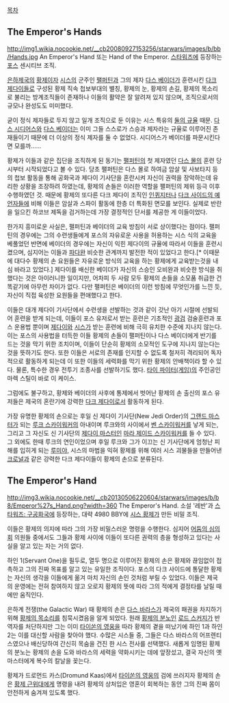 [[목차]]
== The Emperor's Hands ==
http://img1.wikia.nocookie.net/__cb20080927153256/starwars/images/b/bb/Hands.jpg
An Emperor's Hand 또는 Hand of the Emperor. [[스타워즈]]에 등장하는 [[포스]] 센시티브 조직.

[[은하제국]]의 [[황제]]이자 [[시스]]의 군주인 [[팰퍼틴]]과 그의 제자 [[다스 베이더]]가 훈련시킨 [[다크 제다이]]들로 구성된 황제 직속 첩보부대의 별칭, 황제의 눈, 황제의 손길, 황제의 목소리로 불리는 방계조직들이 존재하나 이들의 활약은 잘 알려져 있지 않으며, 조직으로서의 규모나 완성도도 미미했다.

굳이 정식 제자들로 두지 않고 일개 조직으로 둔 이유는 시스 특유의 [[둘의 규율]] 때문. [[다스 시디어스]]와 [[다스 베이더]]는 이미 그들 스스로가 스승과 제자라는 규율로 이루어진 존재들이기 때문에 더 이상의 정식 제자를 둘 수 없었다. 시디어스가 베이더를 파문시킨다면 모를까......

황제가 이들과 같은 집단을 조직하게 된 동기는 [[팰퍼틴]]의 첫 제자였던 [[다스 몰]]의 훈련 당시부터 시작되었다고 볼 수 있다. 당초 팰퍼틴은 다스 몰로 하여금 암살 및 사보타지 등의 첩보 활동을 통해 공화국과 제다이 기사단을 혼란시켜 자신이 권력을 장악하는데 유리한 상황을 조장하려 하였는데, 황제의 손들은 이러한 역할을 팰퍼틴의 제위 등극 이후 수행하였던 것. 때문에 황제의 또다른 다크 제다이 조직인 [[인퀴지터]]나 [[다크 사이드의 예언자]]들에 비해 이들은 암살과 스파이 활동에 한층 더 특화된 면모를 보인다. 실제로 반란을 일으킨 하코브 제독을 검거하는데 가장 결정적인 단서를 제공한 게 이들이었다. 

한가지 흥미로운 사실은, 팰퍼틴과 베이더의 교육 방침이 서로 상이했다는 점이다. 팰퍼틴의 경우에는 그의 수련생들에게 포스의 자유로운 사용을 허용하는 시스 식의 교육을 베풀었던 반면에 베이더의 경우에는 자신이 익힌 제다이의 규율에 따라서 이들을 훈련시켰으며, 심지어는 이들과 [[파다완]] 비슷한 관계까지 발전한 적이 있었다고 한다.[* 이때문에 대다수 황제의 손 요원들은 자유로운 방식의 교육을 하는 황제에게 교육받는것을 내심 바라고 있었다.] 제다이를 배신한 베이더가 자신의 스승인 오비완과 비슷한 방식을 취했다는 것은 아이러니한 일이지만, 어차피 두 사람 모두 황제의 손들을 소모품 취급한 건 똑같기에 아무런 차이가 없다. 다만 팰퍼틴은 베이더의 이런 방침에 무엇인가를 느낀 듯, 자신이 직접 육성한 요원들을 편애했다고 한다.

이들은 대개 제다이 기사단에서 수련생을 선발하는 것과 같이 갓난 아기 시절에 선발되어 훈련을 받게 되는데, 이들이 포스 유저로서 받는 훈련은 기초적인 [[광검]] 검술훈련과 포스 운용법 뿐이며 [[제다이]]와 [[시스]]가 받는 훈련에 비해 극히 유치한 수준에 지나지 않는다. 이는 포스의 사용법을 터득한 이들 황제의 손들이 팰퍼틴이나 다스 베이더에게 반기를 드는 것을 막기 위한 조치이며, 이들이 단순히 황제의 소모적인 도구에 지나지 않는다는 것을 뜻하기도 한다. 또한 이들은 서로의 존재를 인지할 수 없도록 철저히 격리되어 독자적으로 활동하게 되는데 이 또한 이들의 세력화를 막기 위한 황제의 안배책이라 할 수 있다. 물론, 특수한 경우 전투기 조종사를 선발하기도 했다. [[타이 파이터(게임)]]의 주인공인 마렉 스틸이 바로 이 케이스.

그럼에도 불구하고, 황제와 베이더의 사후에 통제에서 벗어난 황제의 손 출신의 포스 유저들은 제국의 혼란기에 강력한 [[다크 제다이]]로서 활동하게 된다.

가장 유명한 황제의 손으로는 후일 신 제다이 기사단(New Jedi Order)의 [[그랜드 마스터]]가 되는 [[루크 스카이워커]]의 아내이며 루크와의 사이에서 [[벤 스카이워커]]를 낳게 되는, 그리고 그 자신도 신 기사단의 [[제다이 마스터]]인 [[마라 제이드 스카이워커]]를 들 수 있다. 그 외에도 한때 루크의 연인이었으며 후일 루크와 그가 이끄는 신 기사단에게 엄청난 피해를 입히게 되는 [[루미야]], 시스의 마법을 익혀 황제를 위해 여러 시스 괴물들을 만들어낸 [[크로널]]과 같은 강력한 다크 제다이들이 황제의 손으로 분류된다. 

== The Emperor's Hand ==
http://img3.wikia.nocookie.net/__cb20130506220604/starwars/images/b/b8/Emperor%27s_Hand.png?width=360
The Emperor's Hand. 소설 '레반'과 [[스타워즈: 구공화국]]에 등장하는, 대략 4980 BBY에 [[시스 황제]]가 만든 비밀 조직. 

이들은 황제의 의지에 따라 그의 가장 비밀스러운 명령을 수행한다. 심지어 [[어둠의 심의회]] 의원들 중에서도 그들과 황제 사이에 이들이 또다른 권력의 층을 형성하고 있다는 사실을 알고 있는 자는 거의 없다.

하인 1(Servant One)을 필두로, 열두 명으로 이루어진 황제의 손은 황제와 끊임없이 접촉하고 그의 진짜 목표를 알고 있는 유일한 조직이다. 포스의 다크 사이드에 통달한 황제는 자신의 생각을 이들에게 옮겨 마치 자신의 손인 것처럼 부릴 수 있었다. 이들은 제국의 운영에는 전혀 참여하지 않고 오로지 황제의 뜻에 따라 그의 적에게 결정타를 날릴 때에만 움직인다.

은하계 전쟁(the Galactic War) 때 황제의 손은 [[다스 바라스]]가 제국의 패권을 차지하기 위해 [[황제의 목소리]]를 침묵시켰음을 알게 되었다. 원래 [[황제의 분노]]인 [[로드 스커지]]가 반역자를 처단하지만 그는 이미 [[타이쏜의 영웅]]을 따라 황제의 곁을 떠났기에 하인 1과 하인 2는 이를 대신할 사람을 찾아야 했다. 수많은 시스들 중, 그들은 다스 바라스의 어프렌티스였으나 배신당하여 간신히 목숨을 건진 한 시스 전사를 선택했다. 새롭게 임명된 황제의 분노는 황제의 손을 도와 바라스의 세력을 약화시키는 데에 앞장섰고, 결국 자신의 옛 마스터에게 복수의 칼날을 꽂는다.

황제가 드로먼드 카스(Dromund Kaas)에서 [[타이쏜의 영웅]]의 검에 쓰러지자 황제의 손은 [[황제 근위대]]에게 명령을 내려 황제의 상처입은 영혼이 회복하는 동안 그의 진짜 몸이 안전하게 숨겨져 있도록 했다.
